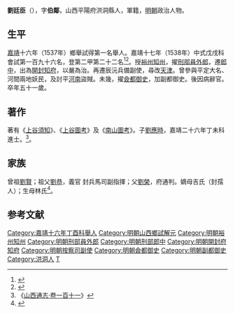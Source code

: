 {{明清人物信息框
| 姓名 = 劉廷臣
| 原名 =
| 圖片名稱= 
| 圖片大小 =
| 圖片說明 = 
| 最高職務 =
| 國家 = 大明 
| 爵位 =
| 籍貫 = 山西平陽府洪洞縣
| 族裔 = 
| 字號 = 
| 諡號 =
| 出生日期 = 生年不詳
| 出生地點 = 
| 逝世日期 = 卒年不詳 
| 逝世地點 =
| 墓葬 =
| 配偶 = 
| 親屬 = 
| 出身 =
* 嘉靖十七年戊戌科進士出身
| 經歷 =
| 著作 =  
}}
'''劉廷臣'''（{{bd|？||？|catIdx=}}），字'''伯鄰'''，山西平陽府洪洞縣人，軍籍，[[明朝|明朝]]政治人物。

== 生平 ==
[[嘉靖|嘉靖]]十六年（1537年）鄉舉試得第一名舉人。嘉靖十七年（1538年）中式戊戌科會試第一百九十六名，登第二甲第二十二名<ref>{{Cite book|title=《皇明贡举考》卷五|author=[[张朝瑞|张朝瑞]]|publisher=《续修四库全书》史部第828册|year=|isbn=|location=|pages=}}</ref><ref>{{Cite book|title=贡举志五种 上|author=鲁小俊，江俊伟著|publisher=武汉大学出版社|year=2009|isbn=978-7-307-07043-1|location=武汉|pages=}}</ref>。授[[裕州|裕州]][[知州|知州]]，擢[[刑部|刑部]][[員外郎|員外郎]]，遷[[郎中_(官職)|郎中]]，出為[[開封|開封]][[知府|知府]]，以嚴為治。再遷辰沅兵備副使，尋改[[天津|天津]]。曾參與平定大名、河間兩地妖民，及討平[[河南|河南]]盜賊。未幾，擢[[僉都御史|僉都御史]]，加副都御史。後因病辭官。卒年五十一歲。

==著作==
著有《[[上谷須知|上谷須知]]》、《[[上谷圖考|上谷圖考]]》及《[[南山圖考|南山圖考]]》。子[[劉應時|劉應時]]，嘉靖二十六年丁未科進士。<ref>《[http://archive.org/stream/06046162.cn#page/n54/mode/2up 山西通志‧卷一百十一]》</ref>。

== 家族 ==
曾祖[[劉賢|劉賢]]；祖父[[劉恭|劉恭]]，義官 封兵馬司副指揮；父[[劉榮|劉榮]]，府通判。嫡母吉氏（封孺人）；生母林氏<ref>{{Cite book|title=天一阁藏明代科举录选刊 登科录 点校本|author=龚延明主编|publisher=宁波出版社|year=2016|isbn=978-7-5526-2320-8|location=宁波|pages=|quote=《天一閣藏明代科舉錄選刊.登科錄》之《嘉靖十七年戊戌科進士登科錄》}}</ref>。

==参考文献==
{{reflist}}

{{嘉靖十七年戊戌科殿試金榜}}

{{DEFAULTSORT:Liu流}}
[[Category:嘉靖十六年丁酉科舉人|Category:嘉靖十六年丁酉科舉人]]
[[Category:明朝山西鄉試解元|Category:明朝山西鄉試解元]]
[[Category:明朝裕州知州|Category:明朝裕州知州]]
[[Category:明朝刑部員外郎|Category:明朝刑部員外郎]]
[[Category:明朝刑部郎中|Category:明朝刑部郎中]]
[[Category:明朝開封府知府|Category:明朝開封府知府]]
[[Category:明朝按察司副使|Category:明朝按察司副使]]
[[Category:明朝僉都御史|Category:明朝僉都御史]]
[[Category:明朝副都御史|Category:明朝副都御史]]
[[Category:洪洞人|Category:洪洞人]]
[[Category:劉姓|T]]